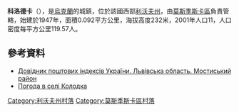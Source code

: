 {{coord|49|52|52|N|23|11|16|E|scale:100000|display=title}}

'''科洛德卡'''（{{lang-uk|Колодка}}），是[[烏克蘭|烏克蘭]]的城鎮，位於該國西部[[利沃夫州|利沃夫州]]，由[[莫斯季斯卡區|莫斯季斯卡區]]負責管轄，始建於1947年，面積0.092平方公里，海拔高度232米，2001年人口11，人口密度每平方公里119.57人。

==參考資料==
*[http://www.uaidx.com/13/294/index Довідник поштових індексів України. Львівська область. Мостиський район] {{Wayback|url=http://www.uaidx.com/13/294/index |date=20161018190804 }}
* [http://weather.in.ua/ua/l'vovskaja/11098 Погода в селі Колодка]

[[Category:利沃夫州村落|Category:利沃夫州村落]]
[[Category:莫斯季斯卡區村落|Category:莫斯季斯卡區村落]]


{{Lviv-geo-stub}}